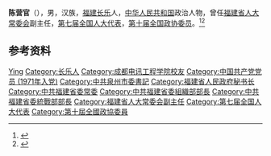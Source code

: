 '''陈营官'''（{{bd|1944年|1月|}}），男，汉族，[[福建|福建]][[长乐|长乐]]人，[[中华人民共和国|中华人民共和国]]政治人物，曾任[[福建省人大常委会|福建省人大常委会]]副主任，[[第七届全国人大代表|第七届全国人大代表]]，[[第十届全国政协委员|第十届全国政协委员]]。<ref>{{Cite book|title=中华人民共和国职官志|author=何虎生, 李耀东, 向常福主编|publisher=中国社会出版社|year=2003|isbn=9787800883934|location=北京|pages=}}</ref><ref>{{Cite web|title=简历：全国政协委员陈营官(特别邀请人士)|url=http://news.sohu.com/20060216/n241867929.shtml|accessdate=2020-08-06|work=搜狐新闻|archive-date=2016-03-13|archive-url=https://web.archive.org/web/20160313090035/http://news.sohu.com/20060216/n241867929.shtml|dead-url=no}}</ref>

== 参考资料 ==
{{reflist}}

{{中国人物小作品}}

{{Authority control}}
{{DEFAULTSORT:Chen陈}}
[[Category:陈姓|Ying]]
[[Category:长乐人|Category:长乐人]]
[[Category:成都电讯工程学院校友|Category:成都电讯工程学院校友]]
[[Category:中国共产党党员_(1971年入党)|Category:中国共产党党员 (1971年入党)]]
[[Category:中共泉州市委書記|Category:中共泉州市委書記]]
[[Category:福建省人民政府秘书长|Category:福建省人民政府秘书长]]
[[Category:中共福建省委常委|Category:中共福建省委常委]]
[[Category:中共福建省委組織部部長|Category:中共福建省委組織部部長]]
[[Category:中共福建省委統戰部部長|Category:中共福建省委統戰部部長]]
[[Category:福建省人大常委会副主任|Category:福建省人大常委会副主任]]
[[Category:第七届全国人大代表|Category:第七届全国人大代表]]
[[Category:第十屆全國政協委員|Category:第十屆全國政協委員]]